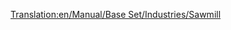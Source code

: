 [[Translation:en/Manual/Base Set/Industries/Sawmill]]
{{en/Manual/Base Set/Industries/Industries|Image=[[File:en/Manual/Base Set/Industries/Sawmill.png]]
|name=Sawmill
|climates=[[en/Manual/Climates]]
|accepts=[[en/Manual/Base Set/Cargos/Wood]]
|produces=[[en/Manual/Base Set/Cargos/Goods]]
|notes=Not present in other [[en/Manual/Climates]]
}}